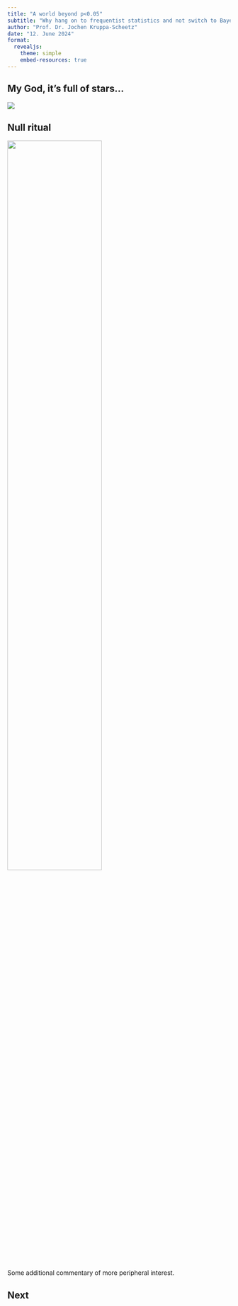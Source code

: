 ```yaml
---
title: "A world beyond p<0.05"
subtitle: "Why hang on to frequentist statistics and not switch to Bayesian statistics?"
author: "Prof. Dr. Jochen Kruppa-Scheetz"
date: "12. June 2024"
format:
  revealjs: 
    theme: simple
    embed-resources: true
---
```


## My God, it's full of stars...

![](img/oh_god_stars.png)

## Null ritual

![](img/null_ritual.jpg){fig-align="center" width=65%}

::: aside
Some additional commentary of more peripheral interest.
:::

## Next